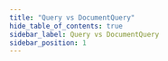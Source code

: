 ```yaml
---
title: "Query vs DocumentQuery"
hide_table_of_contents: true
sidebar_label: Query vs DocumentQuery
sidebar_position: 1
---
```





<LanguageSwitcher supportedLanguages={supportedLanguages} />

<LanguageContent language="csharp">
   <QueryVsDocumentQueryCsharp />
</LanguageContent>

<LanguageContent language="java">
   <QueryVsDocumentQueryJava />
</LanguageContent>

<LanguageContent language="nodejs">
   <QueryVsDocumentQueryNodejs />
</LanguageContent>


<!---
### Session
- [Query Overview](../../../../client-api/session/querying/how-to-query)
- [What is a Document Query](../../../../client-api/session/querying/document-query/what-is-document-query)
- [How to use Lucene](../../../../client-api/session/querying/document-query/how-to-use-lucene)

### Indexes
- [Querying an Index](../../../../indexes/querying/query-index)

### Querying
- [Basics](../../../../indexes/querying/query-index)


-->